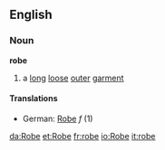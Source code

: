 ==English==
===Noun===
'''robe'''
# a [[long]] [[loose]] [[outer]] [[garment]]
====Translations====
*German: [[Robe]] ''f'' (1)

[[da:Robe]]
[[et:Robe]]
[[fr:robe]]
[[io:Robe]]
[[it:robe]]